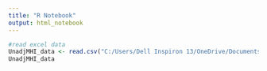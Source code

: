 ```yaml
---
title: "R Notebook"
output: html_notebook
---
```


```r
#read excel data
UnadjMHI_data <- read.csv("C:/Users/Dell Inspiron 13/OneDrive/Documents/R/Unadj_MHI.csv")
UnadjMHI_data
```

